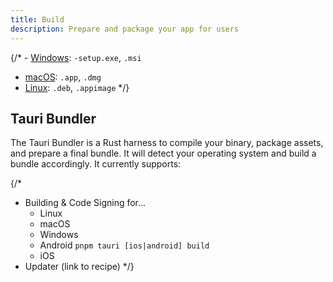 ```yaml
---
title: Build
description: Prepare and package your app for users
---
```





{/* - [Windows](./windows.md): `-setup.exe`, `.msi`
- [macOS](./macos.md): `.app`, `.dmg`
- [Linux](./linux.md): `.deb`, `.appimage` */}

<CardGrid>
  <LinkCard title="Reducing App Size" href="/guides/build/app-size" />
	<LinkCard title="Cross-Platform Compilation" href="/guides/build/cross-platform/" />
  <LinkCard title="Embedding Additional Files" href="/guides/build/resources/" />
  <LinkCard title="Embedding External Binaries" href="/guides/build/sidecar/" />
</CardGrid>

## Tauri Bundler 

The Tauri Bundler is a Rust harness to compile your binary, package assets, and prepare a final bundle.
It will detect your operating system and build a bundle accordingly. It currently supports:

<CardGrid>
    <LinkCard title="Linux Bundle" href="/guides/build/linux/" />
    <LinkCard title="macOS Bundle" href="/guides/build/macos/" />
    <LinkCard title="Windows Installer" href="/guides/build/windows/" />
</CardGrid>


{/* <Stub>
- Building & Code Signing for...
  - Linux
  - macOS
  - Windows
  - Android `pnpm tauri [ios|android] build`
  - iOS
- Updater (link to recipe)
</Stub> */}
